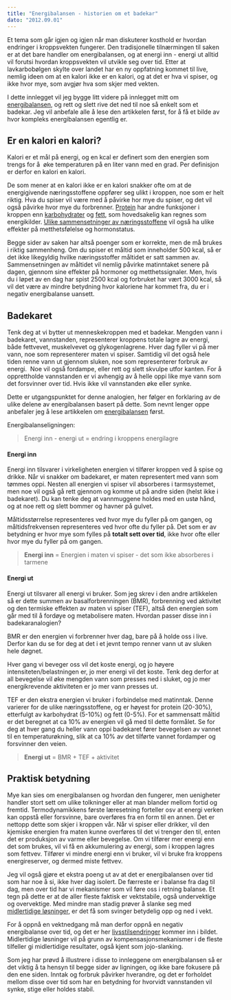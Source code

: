 ```yaml
---
title: "Energibalansen - historien om et badekar"
dato: "2012.09.01"
---
```


Et tema som går igjen og igjen når man diskuterer kosthold er hvordan endringer i kroppsvekten fungerer. Den tradisjonelle tilnærmingen til saken er at det bare handler om energibalansen, og at energi inn - energi ut alltid vil forutsi hvordan kroppsvekten vil utvikle seg over tid. Etter at lavkarbobølgen skylte over landet har en ny oppfatning kommet til live, nemlig ideen om at en kalori ikke er en kalori, og at det er hva vi spiser, og ikke hvor mye, som avgjør hva som skjer med vekten.

I dette innlegget vil jeg bygge litt videre på innlegget mitt om [energibalansen](energibalansen.qmd "Energibalansen – hva sier den egentlig?"), og rett og slett rive det ned til noe så enkelt som et badekar. Jeg vil anbefale alle å lese den artikkelen først, for å få et bilde av hvor kompleks energibalansen egentlig er.

## Er en kalori en kalori?

Kalori er et mål på energi, og en kcal er definert som den energien som trengs for å  øke temperaturen på en liter vann med en grad. Per definisjon er derfor en kalori en kalori.

De som mener at en kalori ikke er en kalori snakker ofte om at de energigivende næringsstoffene oppfører seg ulikt i kroppen, noe som er helt riktig. Hva du spiser vil være med å påvirke hor mye du spiser, og det vil også påvirke hvor mye du forbrenner. [Protein](http://www.friskogfunksjonell.no/protein/ "Protein") har andre funksjoner i kroppen enn [karbohydrater](http://www.friskogfunksjonell.no/karbohydrater/ "Karbohydrater") og [fett](http://www.friskogfunksjonell.no/fett/ "Fett"), som hovedsakelig kan regnes som energikilder. [Ulike sammensetninger av næringsstoffene](http://www.friskogfunksjonell.no/metthetsfolelsen/ "Metthetsfølelsen – viktig når du skal velge kosthold") vil også ha ulike effekter på metthetsfølelse og hormonstatus.

Begge sider av saken har altså poenger som er korrekte, men de må brukes i riktig sammenheng. Om du spiser et måltid som inneholder 500 kcal, så er det ikke likegyldig hvilke næringsstoffer måltidet er satt sammen av. Sammensetningen av måltidet vil nemlig påvirke matinntaket senere på dagen, gjennom sine effekter på hormoner og metthetssignaler. Men, hvis du i løpet av en dag har spist 2500 kcal og forbruket har vært 3000 kcal, så vil det være av mindre betydning hvor kaloriene har kommet fra, du er i negativ energibalanse uansett.

## Badekaret

Tenk deg at vi bytter ut menneskekroppen med et badekar. Mengden vann i badekaret, vannstanden, representerer kroppens totale lagre av energi, både fettvevet, muskelvevet og glykogenlagrene. Hver dag fyller vi på mer vann, noe som representerer maten vi spiser. Samtidig vil det også hele tiden renne vann ut gjennom sluken, noe som representerer forbruk av energi.  Noe vil også fordampe, eller rett og slett skvulpe utfor kanten. For å opprettholde vannstanden er vi avhengig av å helle oppi like mye vann som det forsvinner over tid. Hvis ikke vil vannstanden øke eller synke.

Dette er utgangspunktet for denne analogien, her følger en forklaring av de ulike delene av energibalansen basert på dette. Som nevnt lenger oppe anbefaler jeg å lese artikkelen om [energibalansen](http://www.friskogfunksjonell.no/energibalansen/ "Energibalansen – hva sier den egentlig?") først.

Energibalanseligningen:

> Energi inn - energi ut = endring i kroppens energilagre

#### Energi inn

Energi inn tilsvarer i virkeligheten energien vi tilfører kroppen ved å spise og drikke. Når vi snakker om badekaret, er maten representert med vann som tømmes oppi. Nesten all energien vi spiser vil absorberes i tarmsystemet, men noe vil også gå rett gjennom og komme ut på andre siden (helst ikke i badekaret). Du kan tenke deg at vannmuggene holdes med en ustø hånd, og at noe rett og slett bommer og havner på gulvet.

Måltidsstørrelse representeres ved hvor mye du fyller på om gangen, og måltidsfrekvensen representeres ved hvor ofte du fyller på. Det som er av betydning er hvor mye som fylles på **totalt sett over tid**, ikke hvor ofte eller hvor mye du fyller på om gangen.

> **Energi inn** = Energien i maten vi spiser - det som ikke absorberes i tarmene

#### Energi ut

Energi ut tilsvarer all energi vi bruker. Som jeg skrev i den andre artikkelen så er dette summen av basalforbrenningen (BMR), forbrenning ved aktivitet og den termiske effekten av maten vi spiser (TEF), altså den energien som går med til å fordøye og metabolisere maten. Hvordan passer disse inn i badekaranalogien?

BMR er den energien vi forbrenner hver dag, bare på å holde oss i live. Derfor kan du se for deg at det i et jevnt tempo renner vann ut av sluken hele døgnet.

Hver gang vi beveger oss vil det koste energi, og jo høyere intensiteten/belastningen er, jo mer energi vil det koste. Tenk deg derfor at all bevegelse vil øke mengden vann som presses ned i sluket, og jo mer energikrevende aktiviteten er jo mer vann presses ut.

TEF er den ekstra energien vi bruker i forbindelse med matinntak. Denne varierer for de ulike næringsstoffene, og er høyest for protein (20-30%), etterfulgt av karbohydrat (5-10%) og fett (0-5%). For et sammensatt måltid er det beregnet at ca 10% av energien vil gå med til dette formålet. Se for deg at hver gang du heller vann oppi badekaret fører bevegelsen av vannet til en temperaturøkning, slik at ca 10% av det tilførte vannet fordamper og forsvinner den veien.

> **Energi ut** = BMR + TEF + aktivitet

## Praktisk betydning

Mye kan sies om energibalansen og hvordan den fungerer, men uenigheter handler stort sett om ulike tolkninger eller at man blander mellom fortid og fremtid. Termodynamikkens første læresetning forteller osv at energi verken kan oppstå eller forsvinne, bare overføres fra en form til en annen. Det er nettopp dette som skjer i kroppen vår. Når vi spiser eller drikker, vil den kjemiske energien fra maten kunne overføres til det vi trenger den til, enten det er produksjon av varme eller bevegelse. Om vi tilfører mer energi enn det som brukes, vil vi få en akkumulering av energi, som i kroppen lagres som fettvev. Tilfører vi mindre energi enn vi bruker, vil vi bruke fra kroppens energireserver, og dermed miste fettvev.

Jeg vil også gjøre et ekstra poeng ut av at det er energibalansen over tid som har noe å si, ikke hver dag isolert. De færreste er i balanse fra dag til dag, men over tid har vi mekanismer som vil føre oss i retning balanse. Et tegn på dette er at de aller fleste faktisk er vektstabile, også undervektige og overvektige. Med mindre man stadig prøver å slanke seg med [midlertidige løsninger](http://www.friskogfunksjonell.no/midlertidige-losninger/ "Midlertidige løsninger – midlertidige resultater"), er det få som svinger betydelig opp og ned i vekt.

For å oppnå en vektnedgang må man derfor oppnå en negativ energibalanse over tid, og det er her [livsstilsendringer](http://www.friskogfunksjonell.no/diett-eller-livsstilsendring/ "Diett eller livsstilsendring?") kommer inn i bildet. Midlertidige løsninger vil på grunn av kompensasjonsmekanismer i de fleste tilfeller gi midlertidige resultater, også kjent som jojo-slanking.

Som jeg har prøvd å illustrere i disse to innleggene om energibalansen så er det viktig å ta hensyn til begge sider av ligningen, og ikke bare fokusere på den ene siden. Inntak og forbruk påvirker hverandre, og det er forholdet mellom disse over tid som har en betydning for hvorvidt vannstanden vil synke, stige eller holdes stabil.
